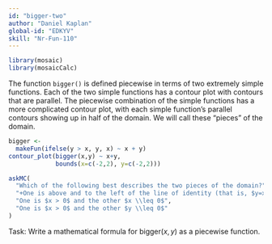 ```yaml
---
id: "bigger-two"
author: "Daniel Kaplan"
global-id: "EDKYV"
skill: "Nr-Fun-110"
---
```


```r

library(mosaic)
library(mosaicCalc)
```


The function `bigger()` is defined piecewise in terms of two extremely simple functions. Each of the two simple functions has a contour plot with contours that are parallel. The piecewise combination of the simple functions has a more complicated contour plot, with each simple function's parallel contours showing up in half of the domain. We will call these "pieces" of the domain.


```r
bigger <- 
  makeFun(ifelse(y > x, y, x) ~ x + y)
contour_plot(bigger(x,y) ~ x+y, 
             bounds(x=c(-2,2), y=c(-2,2)))
```

```r
askMC(
  "Which of the following best describes the two pieces of the domain?",
  "+One is above and to the left of the line of identity (that is, $y=x$) and the other is below and to the right of that line.+",
  "One is $x > 0$ and the other $x \\leq 0$",
  "One is $x > 0$ and the other $y \\leq 0$"
)
```


Task: Write a mathematical formula for $\text{bigger}(x,y)$ as a piecewise function.
